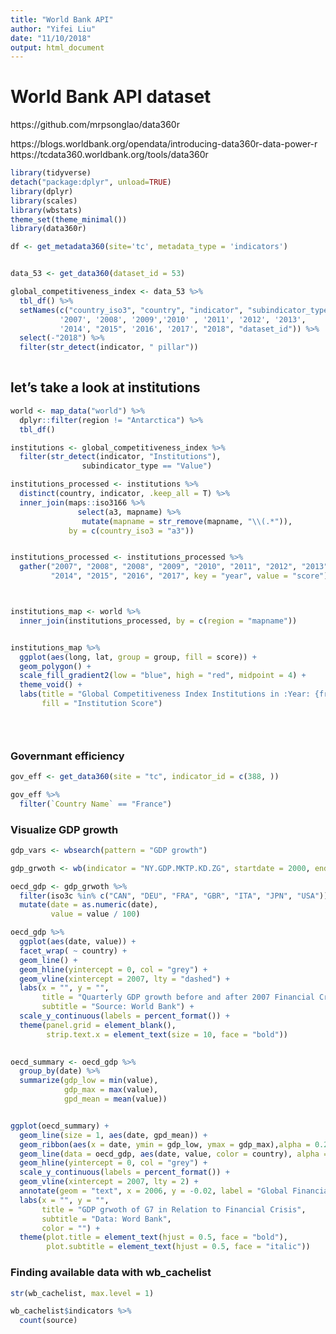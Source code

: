 ```yaml
---
title: "World Bank API"
author: "Yifei Liu"
date: "11/10/2018"
output: html_document
---
```


# World Bank API dataset

https://github.com/mrpsonglao/data360r

https://blogs.worldbank.org/opendata/introducing-data360r-data-power-r
https://tcdata360.worldbank.org/tools/data360r


```r
library(tidyverse)
detach("package:dplyr", unload=TRUE)
library(dplyr)
library(scales)
library(wbstats)
theme_set(theme_minimal())
library(data360r)
```


```r


df <- get_metadata360(site='tc', metadata_type = 'indicators')


data_53 <- get_data360(dataset_id = 53) 

global_competitiveness_index <- data_53 %>%
  tbl_df() %>%
  setNames(c("country_iso3", "country", "indicator", "subindicator_type",
           '2007', '2008', '2009','2010' , '2011', '2012', '2013',
           '2014', "2015", '2016', '2017', "2018", "dataset_id")) %>% 
  select(-"2018") %>%
  filter(str_detect(indicator, " pillar"))
  

```


## let's take a look at institutions
```r

world <- map_data("world") %>%
  dplyr::filter(region != "Antarctica") %>%
  tbl_df()

institutions <- global_competitiveness_index %>%
  filter(str_detect(indicator, "Institutions"),
                subindicator_type == "Value")

institutions_processed <- institutions %>%
  distinct(country, indicator, .keep_all = T) %>%
  inner_join(maps::iso3166 %>%
               select(a3, mapname) %>%
                mutate(mapname = str_remove(mapname, "\\(.*")), 
             by = c(country_iso3 = "a3"))


institutions_processed <- institutions_processed %>%
  gather("2007", "2008", "2008", "2009", "2010", "2011", "2012", "2013",
         "2014", "2015", "2016", "2017", key = "year", value = "score")



institutions_map <- world %>%
  inner_join(institutions_processed, by = c(region = "mapname"))


institutions_map %>%
  ggplot(aes(long, lat, group = group, fill = score)) +
  geom_polygon() +
  scale_fill_gradient2(low = "blue", high = "red", midpoint = 4) +
  theme_void() +
  labs(title = "Global Competitiveness Index Institutions in :Year: {frame_time}",
       fill = "Institution Score")
  




```

### Governmant efficiency

```r
gov_eff <- get_data360(site = "tc", indicator_id = c(388, ))

gov_eff %>%
  filter(`Country Name` == "France")

```


### Visualize GDP growth 

```r
gdp_vars <- wbsearch(pattern = "GDP growth")

gdp_grwoth <- wb(indicator = "NY.GDP.MKTP.KD.ZG", startdate = 2000, enddate = 2017)

oecd_gdp <- gdp_grwoth %>%
  filter(iso3c %in% c("CAN", "DEU", "FRA", "GBR", "ITA", "JPN", "USA")) %>%
  mutate(date = as.numeric(date),
         value = value / 100)

oecd_gdp %>%
  ggplot(aes(date, value)) +
  facet_wrap( ~ country) +
  geom_line() +
  geom_hline(yintercept = 0, col = "grey") +
  geom_vline(xintercept = 2007, lty = "dashed") +
  labs(x = "", y = "",
       title = "Quarterly GDP growth before and after 2007 Financial Crisis.",
       subtitle = "Source: World Bank") +
  scale_y_continuous(labels = percent_format()) +
  theme(panel.grid = element_blank(),
        strip.text.x = element_text(size = 10, face = "bold"))
  

oecd_summary <- oecd_gdp %>%
  group_by(date) %>%
  summarize(gdp_low = min(value),
            gdp_max = max(value),
            gpd_mean = mean(value))


ggplot(oecd_summary) +
  geom_line(size = 1, aes(date, gpd_mean)) +
  geom_ribbon(aes(x = date, ymin = gdp_low, ymax = gdp_max),alpha = 0.2) +
  geom_line(data = oecd_gdp, aes(date, value, color = country), alpha = 0.2) +
  geom_hline(yintercept = 0, col = "grey") +
  scale_y_continuous(labels = percent_format()) +
  geom_vline(xintercept = 2007, lty = 2) +
  annotate(geom = "text", x = 2006, y = -0.02, label = "Global Financial Crisis", angle = 90) +
  labs(x = "", y = "", 
       title = "GDP grwoth of G7 in Relation to Financial Crisis",
       subtitle = "Data: Word Bank",
       color = "") +
  theme(plot.title = element_text(hjust = 0.5, face = "bold"),
        plot.subtitle = element_text(hjust = 0.5, face = "italic"))


```


### Finding available data with wb_cachelist


```r
str(wb_cachelist, max.level = 1)

wb_cachelist$indicators %>%
  count(source)

```








